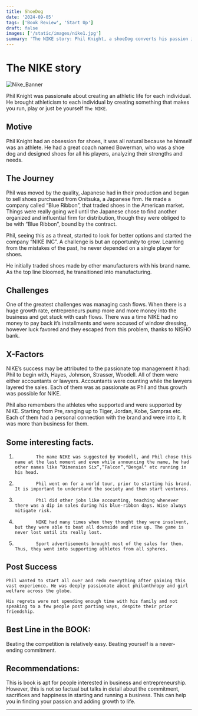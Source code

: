 ```yaml
---
title: ShoeDog
date: '2024-09-05'
tags: ['Book Review', 'Start Up']
draft: false
images: ['/static/images/nike1.jpg']
summary: 'The NIKE story: Phil Knight, a shoeDog converts his passion into a business... Business is a fight with odds and evens, sacrifices and risks. Know what takes to start a business?'
---
```


# The NIKE story

![Nike_Banner](/static/images/nike1.jpg)

Phil Knight was passionate about creating an athletic life for each individual. He brought athleticism to each individual by creating something that makes you run, play or just be yourself `The NIKE`.

## Motive

Phil Knight had an obsession for shoes, it was all natural because he himself was an athlete. He had a great coach named Bowerman, who was a shoe dog and designed shoes for all his players, analyzing their strengths and needs.

## The Journey

Phil was moved by the quality, Japanese had in their production and began to sell shoes purchased from Onitsuka, a Japanese firm. He made a company called “Blue Ribbon”, that traded shoes in the American market. Things were really going well until the Japanese chose to find another organized and influential firm for distribution, though they were obliged to be with “Blue Ribbon”, bound by the contract.

Phil, seeing this as a threat, started to look for better options and started the company “NIKE INC”. A challenge is but an opportunity to grow. Learning from the mistakes of the past, he never depended on a single player for shoes.

He initially traded shoes made by other manufacturers with his brand name. As the top line bloomed, he transitioned into manufacturing.

## Challenges

One of the greatest challenges was managing cash flows. When there is a huge growth rate, entrepreneurs pump more and more money into the business and get stuck with cash flows. There was a time NIKE had no money to pay back it’s installments and were accused of window dressing, however luck favored and they escaped from this problem, thanks to NISHO bank.

## X-Factors

NIKE’s success may be attributed to the passionate top management it had: Phil to begin with, Hayes, Johnson, Strasser, Woodell. All of them were either accountants or lawyers. Accountants were counting while the lawyers layered the sales. Each of them was as passionate as Phil and thus growth was possible for NIKE.

Phil also remembers the athletes who supported and were supported by NIKE. Starting from Pre, ranging up to Tiger, Jordan, Kobe, Sampras etc. Each of them had a personal connection with the brand and were into it. It was more than business for them.

## Some interesting facts.

1.             The name NIKE was suggested by Woodell, and Phil chose this name at the last moment and even while announcing the name, he had other names like “Dimension Six”,”Falcon”,"Bengal" etc running in his head.
2.             Phil went on for a world tour, prior to starting his brand. It is important to understand the society and then start ventures.
3.             Phil did other jobs like accounting, teaching whenever there was a dip in sales during his blue-ribbon days. Wise always mitigate risk.
4.             NIKE had many times when they thought they were insolvent, but they were able to beat all downside and rise up. The game is never lost until its really lost.
5.             Sport advertisements brought most of the sales for them. Thus, they went into supporting athletes from all spheres.

## Post Success

    Phil wanted to start all over and redo everything after gaining this vast experience. He was deeply passionate about philanthropy and girl welfare across the globe.

    His regrets were not spending enough time with his family and not speaking to a few people post parting ways, despite their prior friendship.

## Best Line in the BOOK:

Beating the competition is relatively easy. Beating yourself is a never-ending commitment.

## Recommendations:
This is book is apt for people interested in business and entrepreneurship. However, this is not so factual but talks in detail about the commitment, sacrifices and happiness in starting and running a business. This can help you in finding your passion and adding growth to life.

---